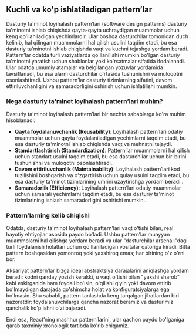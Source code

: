 ## Kuchli va ko'p ishlatiladigan pattern’lar

Dasturiy ta'minot loyihalash pattern’lari (software design patterns) dasturiy ta'minotni ishlab chiqishda qayta-qayta uchraydigan muammolar uchun keng qo'llaniladigan yechimlardir. Ular boshqa dasturchilar tomonidan duch kelinib, hal qilingan muammolarni hal qilish usulini taqdim etadi, bu esa dasturiy ta'minotni ishlab chiqishda vaqt va kuchni tejashga yordam beradi. Pattern’lar odatda turli vaziyatlarda qo'llanilishi mumkin bo'lgan dasturiy ta'minotni yaratish uchun shablonlar yoki ko'rsatmalar sifatida ifodalanadi. Ular odatda umumiy atamalar va belgilangan yozuvlar yordamida tavsiflanadi, bu esa ularni dasturchilar o'rtasida tushunishni va muloqotni osonlashtiradi. Ushbu pattern’lar dasturiy tizimlarning sifatini, davom ettiriluvchanligini va samaradorligini oshirish uchun ishlatilishi mumkin.

### Nega dasturiy ta'minot loyihalash pattern’lari muhim?
Dasturiy ta'minot loyihalash pattern’lari bir nechta sabablarga ko'ra muhim hisoblanadi:
- **Qayta foydalanuvchanlik (Reusability)**: Loyihalash pattern’lari odatiy muammolar uchun qayta foydalaniladigan yechimlarni taqdim etadi, bu esa dasturiy ta'minotni ishlab chiqishda vaqt va mehnatni tejaydi.
- **Standartlashtirish (Standardization)**: Pattern’lar muammolarni hal qilish uchun standart usulni taqdim etadi, bu esa dasturchilar uchun bir-birini tushunishni va muloqotni osonlashtiradi..
- **Davom ettiriluvchanlik (Maintainability)**: Loyihalash pattern’lari kod tuzilishini boshqarish va o'zgartirish uchun qulay usulni taqdim etadi, bu esa dasturiy ta'minot tizimlarining umrini uzaytirishga yordam beradi..
- **Samaradorlik (Efficiency)**: Loyihalash pattern’lari odatiy muammolar uchun samarali yechimlarni taqdim etadi, bu esa dasturiy ta'minot tizimlarining ishlash samaradorligini oshirishi mumkin..

### Pattern’larning kelib chiqishi
Odatda, dasturiy ta'minot loyihalash pattern’lari vaqt o'tishi bilan, real hayotiy ehtiyojlar asosida paydo bo'ladi. Ushbu pattern’lar muayyan muammolarni hal qilishga yordam beradi va ular "dasturchilar arsenali"dagi turli foydalanish holatlari uchun qo'llaniladigan vositalar qatoriga kiradi. Bitta pattern boshqasidan yomonroq yoki yaxshiroq emas; har birining o'z o'rni bor.

Aksariyat pattern’lar bizga ideal abstraktsiya darajalarini aniqlashga yordam beradi: kodni qanday yozish kerakki, u vaqt o'tishi bilan "yaxshi sharob" kabi eskirganida ham foydali bo'lsin, o'qilishi qiyin yoki davom ettirib bo'lmaydigan darajada qo'shimcha holat va konfiguratsiyalarga ega bo'lmasin. Shu sababli, pattern tanlashda keng tarqalgan jihatlardan biri nazoratdir: foydalanuvchilarga qancha nazorat beramiz va dasturimiz qanchalik ko'p ishni o'zi bajaradi.

Endi esa, React’ning mashhur pattern’larini, ular qachon paydo bo'lganiga qarab taxminiy xronologik tartibda ko'rib chiqamiz.